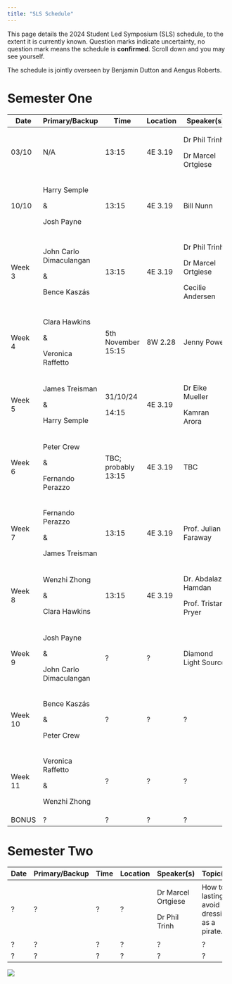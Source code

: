 ```yaml
---
title: "SLS Schedule"
---
```


This page details the 2024 Student Led Symposium (SLS) schedule, to the extent it is currently known. Question marks indicate uncertainty, no question mark means the schedule is **confirmed**. Scroll down and you may see yourself.

The schedule is jointly overseen by Benjamin Dutton and Aengus Roberts.

# Semester One

+----------+--------------------------+---------------------+----------+----------------------+--------------------------------+
| Date     | Primary/Backup           | Time                | Location | Speaker(s)           | Topic(s)                       |
+==========+==========================+=====================+==========+======================+================================+
| 03/10    | N/A                      | 13:15               | 4E 3.19  | Dr Phil Trinh        | Introduction to SLS.           |
|          |                          |                     |          |                      |                                |
|          |                          |                     |          | Dr Marcel Ortgiese   |                                |
+----------+--------------------------+---------------------+----------+----------------------+--------------------------------+
| 10/10    | Harry Semple             | 13:15               | 4E 3.19  | Bill Nunn            | Basic Git and GitHub.          |
|          |                          |                     |          |                      |                                |
|          | &                        |                     |          |                      | A website.                     |
|          |                          |                     |          |                      |                                |
|          | Josh Payne               |                     |          |                      |                                |
+----------+--------------------------+---------------------+----------+----------------------+--------------------------------+
| Week 3   | John Carlo Dimaculangan  | 13:15               | 4E 3.19  | Dr Phil Trinh        | Life as a PhD Student.         |
|          |                          |                     |          |                      |                                |
|          | &                        |                     |          | Dr Marcel Ortgiese   | Software/Literature tools.     |
|          |                          |                     |          |                      |                                |
|          | Bence Kaszás             |                     |          | Cecilie Andersen     | Time Management.               |
+----------+--------------------------+---------------------+----------+----------------------+--------------------------------+
| Week 4   | Clara Hawkins            | 5th November 15:15  | 8W 2.28  | Jenny Power          | How to give a good talk        |
|          |                          |                     |          |                      |                                |
|          | &                        |                     |          |                      |                                |
|          |                          |                     |          |                      |                                |
|          | Veronica Raffetto        |                     |          |                      |                                |
+----------+--------------------------+---------------------+----------+----------------------+--------------------------------+
| Week 5   | James Treisman           | 31/10/24            | 4E 3.19  | Dr Eike Mueller      | HPC demo + examples            |
|          |                          |                     |          |                      |                                |
|          | &                        | 14:15               |          | Kamran Arora         |                                |
|          |                          |                     |          |                      |                                |
|          | Harry Semple             |                     |          |                      |                                |
+----------+--------------------------+---------------------+----------+----------------------+--------------------------------+
| Week 6   | Peter Crew               | TBC; probably 13:15 | 4E 3.19  | TBC                  | Advanced version control       |
|          |                          |                     |          |                      |                                |
|          | &                        |                     |          |                      |                                |
|          |                          |                     |          |                      |                                |
|          | Fernando Perazzo         |                     |          |                      |                                |
+----------+--------------------------+---------------------+----------+----------------------+--------------------------------+
| Week 7   | Fernando Perazzo         | 13:15               | 4E 3.19  | Prof. Julian Faraway | Exploratory data visualisation |
|          |                          |                     |          |                      |                                |
|          | &                        |                     |          |                      |                                |
|          |                          |                     |          |                      |                                |
|          | James Treisman           |                     |          |                      |                                |
+----------+--------------------------+---------------------+----------+----------------------+--------------------------------+
| Week 8   | Wenzhi Zhong             | 13:15               | 4E 3.19  | Dr. Abdalaziz Hamdan | Firedrake and finite elements  |
|          |                          |                     |          |                      |                                |
|          | &                        |                     |          | Prof. Tristan Pryer  |                                |
|          |                          |                     |          |                      |                                |
|          | Clara Hawkins            |                     |          |                      |                                |
+----------+--------------------------+---------------------+----------+----------------------+--------------------------------+
| Week 9   | Josh Payne               | ?                   | ?        | Diamond Light Source | ITT Problems Briefing          |
|          |                          |                     |          |                      |                                |
|          | &                        |                     |          |                      |                                |
|          |                          |                     |          |                      |                                |
|          | John Carlo Dimaculangan  |                     |          |                      |                                |
+----------+--------------------------+---------------------+----------+----------------------+--------------------------------+
| Week 10  | Bence Kaszás             | ?                   | ?        | ?                    | ?                              |
|          |                          |                     |          |                      |                                |
|          | &                        |                     |          |                      |                                |
|          |                          |                     |          |                      |                                |
|          | Peter Crew               |                     |          |                      |                                |
+----------+--------------------------+---------------------+----------+----------------------+--------------------------------+
| Week 11  | Veronica Raffetto        | ?                   | ?        | ?                    | ?                              |
|          |                          |                     |          |                      |                                |
|          | &                        |                     |          |                      |                                |
|          |                          |                     |          |                      |                                |
|          | Wenzhi Zhong             |                     |          |                      |                                |
+----------+--------------------------+---------------------+----------+----------------------+--------------------------------+
| BONUS    | ?                        | ?                   | ?        | ?                    | ?                              |
+----------+--------------------------+---------------------+----------+----------------------+--------------------------------+

# Semester Two

+--------+----------------+--------+----------+--------------------+----------------------------------------------+
| Date   | Primary/Backup | Time   | Location | Speaker(s)         | Topic(s)                                     |
+========+================+========+==========+====================+==============================================+
| ?      | ?              | ?      | ?        | Dr Marcel Ortgiese | How to lastingly avoid dressing as a pirate. |
|        |                |        |          |                    |                                              |
|        |                |        |          | Dr Phil Trinh      |                                              |
+--------+----------------+--------+----------+--------------------+----------------------------------------------+
| ?      | ?              | ?      | ?        | ?                  | ?                                            |
+--------+----------------+--------+----------+--------------------+----------------------------------------------+
| ?      | ?              | ?      | ?        | ?                  | ?                                            |
+--------+----------------+--------+----------+--------------------+----------------------------------------------+

![](cohort11.jpg)
